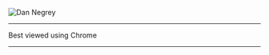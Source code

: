 ![Dan Negrey](www/profile.png) \

----------

<p id="chrome-statement">Best viewed using <span id="chrome-C">C</span><span id="chrome-h">h</span><span id="chrome-r">r</span><span id="chrome-o">o</span><span id="chrome-m">m</span><span id="chrome-e">e</span><span id="chrome-icon" class="fa fa-chrome"></span></p>

----------
